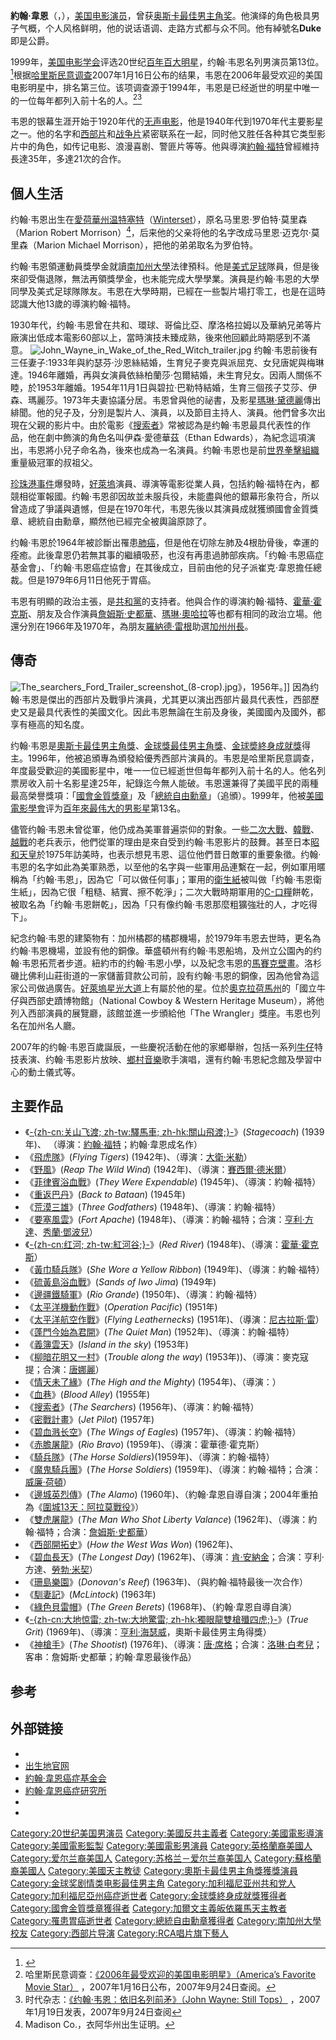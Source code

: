 {{Expert|time=2015-12-14T03:48:21+00:00}}
{{otheruses|subject=美國電影演員|other=英國作家|約翰·韋恩 (作家)}}{{otheruses|other=美国连环杀手|约翰·韦恩·盖西}}
{{noteTA
|G1=Show
|G2=Movie
|G3=USState
|1=zh-cn:韦恩; zh-hk:榮; zh-tw:韋恩;
}}
{{藝人
| 姓名     = 約翰·韋恩 <br /> John Wayne
| 類型     = 男演員
| 圖片     = John Wayne 1940.jpg
| 圖片尺寸 = 250px
| 圖片簡介 =  
| 原名     = 馬-{里}-恩·羅伯特·莫-{里}-森<br />Marion Robert Morrison
| 外文名   = 
| 外文     = 
| 羅馬拼音 = 
| 英文名   = 
| 綽號     = Duke
| 國籍     = 
| 民族     = 
| 出生日期 = {{birth date|1907|5|26}}
| 出生地點 = {{flag|USA|1896}}[[愛荷華州|愛荷華州]][[溫特塞特|溫特塞特]]
| 生肖     = 
| 星座     = 
| 逝世日期 = {{Death date and age|1979|6|11|1907|5|26}}
| 逝世地點 = {{USA}}[[加利福尼亞州|加利福尼亞州]][[洛杉矶|洛杉矶]]
| 職業     =  
| 語言     = 
| 身高     = 
| 教育程度 =[[南加州大學|南加州大學]]法律預科肄業 
| 宗教信仰 = 
| 配偶     =  Josephine Alicia Saenz （1933年–1945年）<br />Esperanza Baur （1946年–1953年）<br />Pilar Pallete （1954年–1979年）
| 代表作   = 《[[驛馬車_(電影)|驛馬車]]》、《[[紅河谷|紅河谷]]》、《[[黃巾騎兵隊|黃巾騎兵隊]]》、《[[搜索者|搜索者]]》、《[[雙虎屠龍|雙虎屠龍]]》、《[[大地驚雷|大地驚雷]]》
| 活躍年代 = 1926年–1976年
| signature = John Wayne signature.svg
| 網站     = 
| 獎項     =  
| academyawards = '''[[奥斯卡最佳男主角奖|最佳男主角奖]]'''<br /> 1969年 《[[大地驚雷|大地驚雷]]》
| goldenglobeawards = 1966年 '''[[金球奖终身成就奖|金球奖终身成就奖]]'''<br /> '''[[金球奖最佳剧情电影男主角奖|最佳剧情电影男主角奖]]'''<br />1970年 《[[大地驚雷|大地驚雷]]》
| IMDb    = 
| 電影     = 
| 電視節目 = 
| 舞臺劇   = 
}}
'''約翰·韋恩'''（{{lang-en|John Wayne}}，{{bd|1907年|5月26日|1979年|6月11日}}），[[美国|美国]][[电影|电影]][[演员|演员]]，曾获[[奥斯卡最佳男主角奖|奥斯卡最佳男主角奖]]。他演绎的角色极具男子气概，个人风格鲜明，他的说话语调、走路方式都与众不同。他有綽號名'''Duke'''即是公爵。

1999年，[[美国电影学会|美国电影学会]]评选20世纪[[百年百大明星|百年百大明星]]，约翰·韦恩名列男演员第13位。<ref>{{cite web | url =http://www.afi.com/tvevents/100years/stars.aspx | title =《AFI百年百大明星》 （AFI's 100 Years, 100 Stars, Greatest Film Star Legends） | accessdate =2007年6月4日 | archive-date =2006年10月20日 | archive-url =https://web.archive.org/web/20061020084914/http://www.afi.com/tvevents/100years/stars.aspx | dead-url =no }}</ref>根据[[哈里斯民意调查|哈里斯民意调查]]2007年1月16日公布的结果，韦恩在2006年最受欢迎的美国电影明星中，排名第三位。该项调查源于1994年，韦恩是已经逝世的明星中唯一的一位每年都列入前十名的人。<ref>哈里斯民意调查：[http://www.harrisinteractive.com/harris_poll/index.asp?PID=720 《2006年最受欢迎的美国电影明星》（America’s Favorite Movie Star）] {{Wayback|url=http://www.harrisinteractive.com/harris_poll/index.asp?PID=720 |date=20080303082800 }}，2007年1月16日公布，2007年9月24日查阅。</ref><ref>时代杂志：[http://www.time.com/time/arts/article/0,8599,1580564,00.html 《约翰·韦恩：依旧名列前矛》（John Wayne: Still Tops）] {{Wayback|url=http://www.time.com/time/arts/article/0,8599,1580564,00.html |date=20130824164746 }}，2007年1月19日发表，2007年9月24日查阅</ref>

韦恩的银幕生涯开始于1920年代的[[无声电影|无声电影]]，他是1940年代到1970年代主要影星之一。他的名字和[[西部片|西部片]]和[[战争片|战争片]]紧密联系在一起，同时他又胜任各种其它类型影片中的角色，如传记电影、浪漫喜剧、警匪片等等。他與導演[[約翰·福特|約翰·福特]]曾經維持長達35年，多達21次的合作。

== 個人生活 ==
约翰·韦恩出生在[[愛荷華州|愛荷華州]][[温特塞特|温特塞特]]（[[温特塞特|Winterset]]），原名马里恩·罗伯特·莫里森（Marion Robert Morrison）<ref> Madison Co.，衣阿华州出生证明。</ref>，后来他的父亲将他的名字改成马里恩·迈克尔·莫里森（Marion Michael Morrison），把他的弟弟取名为罗伯特。

约翰·韦恩領運動員獎學金就讀[[南加州大學|南加州大學]]法律預科。他是[[美式足球|美式足球]]隊員，但是後來卻受傷退隊，無法再領獎學金，也未能完成大學學業。演員{{tsl|en|Ward Bond|瓦·邦}}是约翰·韦恩的大學同學及美式足球隊隊友。韦恩在大學時期，已經在一些製片場打零工，也是在這時認識大他13歲的導演約翰·福特。

1930年代，约翰·韦恩曾在共和、環球、哥倫比亞、摩洛格拉姆以及華納兄弟等片廠演出低成本電影60部以上，當時演技未臻成熟，後來他回顧此時期感到不滿意。
[[File:John_Wayne_in_Wake_of_the_Red_Witch_trailer.jpg|thumb]]
约翰·韦恩前後有三任妻子:1933年與約瑟芬·沙恩絲結婚，生育兒子麥克與派屈克、女兒唐妮與梅琳達。1946年離婚，再與女演員依絲柏蘭莎·包爾結婚，未生育兒女。因兩人關係不睦，於1953年離婚。1954年11月1日與碧拉·巴勒特結婚，生育三個孩子艾莎、伊森、瑪麗莎。1973年夫妻協議分居。韦恩曾與他的祕書，及影星[[瑪琳·黛德麗|瑪琳·黛德麗]]傳出緋聞。他的兒子{{tsl|en|Michael Wayne|麥克·韋恩}}及{{tsl|en|Patrick Wayne|派屈克·韋恩}}，分別是製片人、演員，以及節目主持人、演員。他們曾多次出現在父親的影片中。由於電影《[[搜索者|搜索者]]》常被認為是约翰·韦恩最具代表性的作品，他在劇中飾演的角色名叫伊森·愛德華茲（Ethan Edwards），為紀念這項演出，韦恩將小兒子命名為{{tsl|en|Ethan Wayne|伊森·韦恩}}，後來也成為一名演員。约翰·韦恩也是前[[世界拳擊組織|世界拳擊組織]]重量級冠軍{{tsl|en|Tommy Morrison|湯米·莫里森}}的叔祖父。

[[珍珠港事件|珍珠港事件]]爆發時，[[好萊塢|好萊塢]]演員、導演等電影從業人員，包括約翰·福特在內，都競相從軍報國。约翰·韦恩卻因故並未服兵役，未能盡與他的銀幕形象符合，所以曾造成了爭議與遺憾，但是在1970年代，韦恩先後以其演員成就獲頒國會金質獎章、總統自由勳章，顯然他已經完全被輿論原諒了。

约翰·韦恩於1964年被診斷出罹患[[肺癌|肺癌]]，但是他在切除左肺及4根肋骨後，幸運的痊癒。此後韋恩仍若無其事的繼續吸菸，也沒有再患過肺部疾病。「约翰·韦恩癌症基金會」、「约翰·韦恩癌症協會」在其後成立，目前由他的兒子派崔克·韋恩擔任總裁。但是1979年6月11日他死于胃癌。

韦恩有明顯的政治主張，是[[共和黨_(美國)|共和黨]]的支持者。他與合作的導演約翰·福特、[[霍華·霍克斯|霍華·霍克斯]]、朋友及合作演員[[詹姆斯·史都華|詹姆斯·史都華]]、[[玛琳·奥哈拉|瑪琳·奧哈拉]]等也都有相同的政治立場。他還分別在1966年及1970年，為朋友[[雷根|羅納德·雷根]]助選[[加利福尼亞州州長|加州州長]]。

== 傳奇 ==
[[File:The_searchers_Ford_Trailer_screenshot_(8-crop).jpg|thumb]]》，1956年。]] 
因為约翰·韦恩是傑出的西部片及戰爭片演員，尤其更以演出西部片最具代表性，西部歷史又是最具代表性的美國文化。因此韦恩無論在生前及身後，美國國內及國外，都享有極高的知名度。

约翰·韦恩是[[奧斯卡最佳男主角獎|奧斯卡最佳男主角獎]]、[[金球奬|金球獎最佳男主角獎]]、[[塞西爾·B·德米爾獎|金球奬終身成就獎]]得主。1996年，他被追頒專為頒發給優秀西部片演員的{{tsl|en|Golden Boot Awards|金靴獎}}。韦恩是哈里斯民意調查，年度最受歡迎的美國影星中，唯一一位已經逝世但每年都列入前十名的人。他名列票房收入前十名影星達25年，紀錄迄今無人能破。韦恩還兼得了美國平民的兩種最高榮譽獎項：「[[國會金質獎章|國會金質獎章]]」及「[[總統自由勳章|總統自由勳章]]」（追頒）。1999年，他被[[美國電影學會|美國電影學會]]评为[[百年百大明星|百年來最伟大的男影星]]第13名。

儘管约翰·韦恩未曾從軍，他仍成為美軍普遍崇仰的對象。一些[[二次大戰|二次大戰]]、[[韓戰|韓戰]]、[[越戰|越戰]]的老兵表示，他們從軍的理由是來自受到约翰·韦恩影片的鼓舞。甚至日本[[昭和天皇|昭和天皇]]於1975年訪美時，也表示想見韦恩、這位他們昔日敵軍的重要象徵。约翰·韦恩的名字如此為美軍熟悉，以至他的名字與一些軍用品連繫在一起，例如軍用{{tsl|en|P-38 can opener|P-38開罐器}}暱稱為「约翰·韦恩」，因為它「可以做任何事」；軍用的[[衛生紙|衛生紙]]被叫做「约翰·韦恩衛生紙」，因為它很「粗糙、結實、擦不乾淨」；二次大戰時期軍用的[[C-口糧|C-口糧]]餅乾，被取名為「约翰·韦恩餅乾」，因為「只有像约翰·韦恩那麼粗獷強壯的人，才吃得下」。

紀念约翰·韦恩的建築物有：加州橘郡的橘郡機場，於1979年韦恩去世時，更名為约翰·韦恩機場，並設有他的銅像。華盛頓州有约翰·韦恩船塢，及州立公園內的约翰·韦恩拓荒者步道。紐約市的约翰·韦恩小學，以及紀念韦恩的[[鑲嵌畫|馬賽克壁畫]]。洛杉磯比佛利山莊街道的一家儲蓄貸款公司前，設有约翰·韦恩的銅像，因為他曾為這家公司做過廣告。[[好萊塢星光大道|好萊塢星光大道]]上有屬於他的星。位於[[奧克拉荷馬州|奧克拉荷馬州]]的「國立牛仔與西部史蹟博物館」（National Cowboy & Western Heritage Museum），將他列入西部演員的展覽廳，該館並進一步頒給他「The Wrangler」獎座。韦恩也列名在加州名人廳。

2007年的约翰·韦恩百歲誕辰，一些慶祝活動在他的家鄉舉辦，包括一系列[[牛仔|牛仔]]特技表演、约翰·韦恩影片放映、[[鄉村音樂|鄉村音樂]]歌手演唱，還有约翰·韦恩紀念館及學習中心的動土儀式等。

== 主要作品 ==
* 《[[驛馬車_(電影)|-{zh-cn:关山飞渡; zh-tw:驛馬車; zh-hk:關山飛渡;}-]]》(''Stagecoach'') (1939年)、 （導演：[[約翰·福特|約翰·福特]]；約翰·韋恩成名作） 
* 《[[飛虎隊_(電影)|飛虎隊]]》(''Flying Tigers'') (1942年)、（導演：[[大衛·米勒|大衛·米勒]]）
* 《[[野風|野風]]》(''Reap The Wild Wind'') (1942年)、（導演：[[賽西爾·德米爾|賽西爾·德米爾]]）
* 《[[菲律賓浴血戰|菲律賓浴血戰]]》(''They Were Expendable'') (1945年)、（導演：約翰·福特）
* 《[[重返巴丹|重返巴丹]]》(''Back to Bataan'') (1945年)
* 《[[荒漠三雄|荒漠三雄]]》(''Three Godfathers'') (1948年)、（導演：約翰·福特）
* 《[[要塞風雲|要塞風雲]]》(''Fort Apache'') (1948年)、（導演：約翰·福特；合演：[[亨利·方達|亨利·方達]]、[[秀蘭·鄧波兒|秀蘭·鄧波兒]]）
* 《[[红河_(1948年电影)|-{zh-cn:红河; zh-tw:紅河谷;}-]]》(''Red River'') (1948年)、（導演：[[霍華·霍克斯|霍華·霍克斯]]） 
* 《[[黃巾騎兵隊|黃巾騎兵隊]]》(''She Wore a Yellow Ribbon'') (1949年)、（導演：約翰·福特）
* 《[[硫黃島浴血戰|硫黃島浴血戰]]》(''Sands of Iwo Jima'') (1949年)
* 《[[邊疆鐵騎軍|邊疆鐵騎軍]]》(''Rio Grande'') (1950年)、（導演：約翰·福特）
* 《[[太平洋機動作戰|太平洋機動作戰]]》(''Operation Pacific'') (1951年)
* 《[[太平洋航空作戰|太平洋航空作戰]]》(''Flying Leathernecks'') (1951年)、（導演：[[尼古拉斯·雷|尼古拉斯·雷]]）
* 《[[蓬門今始為君開|蓬門今始為君開]]》(''The Quiet Man'') (1952年)、（導演：約翰·福特）
* 《[[義簿雲天|義簿雲天]]》(''Island in the sky'') (1953年) 
* 《[[柳暗花明又一村|柳暗花明又一村]]》(''Trouble along the way'') (1953年))、（導演：麥克寇提；合演：[[唐娜麗|唐娜麗]]）
* 《[[情天未了緣|情天未了緣]]》(''The High and the Mighty'') (1954年)、（導演：{{tsl|en|William A. Wellman|威廉·惠曼}}）
* 《[[血巷|血巷]]》(''Blood Alley'') (1955年)
* 《[[搜索者|搜索者]]》(''The  Searchers'') (1956年)、（導演：約翰·福特） 
* 《[[密戰計畫|密戰計畫]]》(''Jet Pilot'') (1957年)
* 《[[碧血溅长空|碧血溅长空]]》(''The Wings of Eagles'') (1957年)、（導演：約翰·福特）
* 《[[赤膽屠龍|赤膽屠龍]]》(''Rio Bravo'') (1959年)、（導演：霍華德·霍克斯）
* 《[[騎兵隊|騎兵隊]]》(''The Horse Soldiers'')(1959年)、（導演：約翰·福特）
* 《[[魔鬼騎兵團|魔鬼騎兵團]]》(''The Horse Soldiers'') (1959年)、（導演：約翰·福特；合演：[[威廉·荷頓|威廉·荷頓]]）
* 《[[邊城英烈傳|邊城英烈傳]]》(''The Alamo'') (1960年)、（約翰·韋恩自導自演；2004年重拍為《[[圍城13天：阿拉莫戰役|圍城13天：阿拉莫戰役]]》）
* 《[[雙虎屠龍|雙虎屠龍]]》(''The Man Who Shot Liberty Valance'') (1962年)、（導演：約翰·福特；合演：[[詹姆斯·史都華|詹姆斯·史都華]]）
* 《[[西部開拓史|西部開拓史]]》(''How the West Was Won'') (1962年)、
* 《[[碧血長天|碧血長天]]》(''The Longest Day'') (1962年)、（導演：[[肯·安納金|肯·安納金]]；合演：亨利·方達、[[勞勃·米契|勞勃·米契]]）
* 《[[珊島樂園|珊島樂園]]》(''Donovan's Reef'') (1963年)、（與約翰·福特最後一次合作）
* 《[[馴妻記|馴妻記]]》(''McLintock'') (1963年)
* 《[[綠色貝雷帽|綠色貝雷帽]]》(''The Green Berets'') (1968年)、（約翰·韋恩自導自演）
* 《[[大地驚雷|-{zh-cn:大地惊雷; zh-tw:大地驚雷; zh-hk:獨眼龍雙槍殲四虎;}-]]》(''True Grit'') (1969年)、（導演：[[亨利·哈撒韦|亨利·海瑟威]]，奧斯卡最佳男主角得獎）
* 《[[神槍手|神槍手]]》(''The Shootist'') (1976年)、（導演：[[唐·席格|唐·席格]]；合演：[[洛琳·白考兒|洛琳·白考兒]]；客串：詹姆斯·史都華；約翰·韋恩最後作品）

== 参考 ==
{{reflist|35em}}

== 外部链接 ==
{{commons|John Wayne}}
* {{Official website|http://www.johnwayne.com}}
* [https://web.archive.org/web/20080410172156/http://www.johnwaynebirthplace.org/ 出生地官网]
* [http://www.jwcf.org/ 約翰·韋恩癌症基金会] {{Wayback|url=http://www.jwcf.org/ |date=20101021050448 }}
* [http://www.jwci.org/ 約翰·韋恩癌症研究所] {{Wayback|url=http://www.jwci.org/ |date=20130326101758 }}
* {{imdb name|id=0000078}}
* {{tcmdb name|id=202933}}
{{奧斯卡最佳男主角獎}}
{{金球獎最佳戲劇類電影男主角}}
{{塞西尔·B·德米尔奖}}
{{Authority control}}

{{DEFAULTSORT:Wayne, John}}
[[Category:20世纪美国男演员|Category:20世纪美国男演员]]
[[Category:美國反共主義者|Category:美國反共主義者]]
[[Category:美國電影導演|Category:美國電影導演]]
[[Category:美國電影監製|Category:美國電影監製]]
[[Category:美國電影男演員|Category:美國電影男演員]]
[[Category:英格蘭裔美國人|Category:英格蘭裔美國人]]
[[Category:爱尔兰裔美国人|Category:爱尔兰裔美国人]]
[[Category:苏格兰－爱尔兰裔美国人|Category:苏格兰－爱尔兰裔美国人]]
[[Category:蘇格蘭裔美國人|Category:蘇格蘭裔美國人]]
[[Category:美國天主教徒|Category:美國天主教徒]]
[[Category:奧斯卡最佳男主角獎獲獎演員|Category:奧斯卡最佳男主角獎獲獎演員]]
[[Category:金球奖剧情类电影最佳男主角|Category:金球奖剧情类电影最佳男主角]]
[[Category:加利福尼亚州共和党人|Category:加利福尼亚州共和党人]]
[[Category:加利福尼亞州癌症逝世者|Category:加利福尼亞州癌症逝世者]]
[[Category:金球獎終身成就獎獲得者|Category:金球獎終身成就獎獲得者]]
[[Category:國會金質獎章獲得者|Category:國會金質獎章獲得者]]
[[Category:加爾文主義皈依羅馬天主教者|Category:加爾文主義皈依羅馬天主教者]]
[[Category:罹患胃癌逝世者|Category:罹患胃癌逝世者]]
[[Category:總統自由勳章獲得者|Category:總統自由勳章獲得者]]
[[Category:南加州大學校友|Category:南加州大學校友]]
[[Category:西部片导演|Category:西部片导演]]
[[Category:RCA唱片旗下藝人|Category:RCA唱片旗下藝人]]